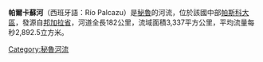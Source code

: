 '''帕爾卡蘇河'''（西班牙語：Río Palcazu）是[[秘魯|秘魯]]的河流，位於該國中部[[帕斯科大區|帕斯科大區]]，發源自[[邦加拉省|邦加拉省]]，河道全長182公里，流域面積3,337平方公里，平均流量每秒2,892.5立方米。

{{Peru-geo-stub}}
[[Category:秘魯河流|Category:秘魯河流]]